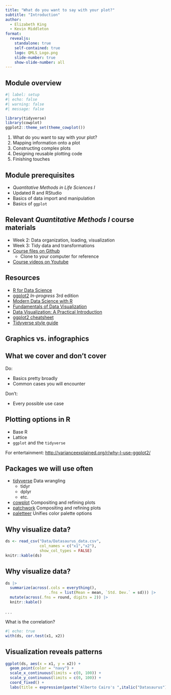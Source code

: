 ```yaml
---
title: "What do you want to say with your plot?"
subtitle: "Introduction"
author:
  - Elizabeth King
  - Kevin Middleton
format:
  revealjs:
    standalone: true
    self-contained: true
    logo: QMLS_Logo.png
    slide-number: true
    show-slide-number: all
---
```


## Module overview

```r
#| label: setup
#| echo: false
#| warning: false
#| message: false

library(tidyverse)
library(cowplot)
ggplot2::theme_set(theme_cowplot())
```

1. What do you want to say with your plot?
2. Mapping information onto a plot
3. Constructing complex plots
4. Designing reusable plotting code
5. Finishing touches

## Module prerequisites

- *Quantitative Methods in Life Sciences I*
- Updated R and RStudio
- Basics of data import and manipulation
- Basics of `ggplot`

## Relevant *Quantitative Methods I* course materials

- Week 2: Data organization, loading, visualization
- Week 3: Tidy data and transformations
- [Course files on Github](https://github.com/kmiddleton/quant_methods)
  - Clone to your computer for reference
- [Course videos on Youtube](https://www.youtube.com/playlist?list=PLeIk-G-wZpqx1yW49XAHqoccBXhNJrUSu) 

## Resources

- [R for Data Science](https://r4ds.had.co.nz/)
- [ggplot2](https://ggplot2-book.org/) *In-progress* 3rd edition
- [Modern Data Science with R](https://mdsr-book.github.io/mdsr2e/)
- [Fundamentals of Data Visualization](https://clauswilke.com/dataviz/index.html)
- [Data Visualization: A Practical Introduction](https://socviz.co/index.html#preface)
- [ggplot2 cheatsheet](https://www.maths.usyd.edu.au/u/UG/SM/STAT3022/r/current/Misc/data-visualization-2.1.pdf)
- [Tidyverse style guide](https://style.tidyverse.org/)

## Graphics vs. infographics

## What we cover and don't cover

Do:

- Basics pretty broadly
- Common cases you will encounter

Don't:

- Every possible use case


## Plotting options in R

- Base R
- Lattice
- `ggplot` and the `tidyverse`

For entertainment: [http://varianceexplained.org/r/why-I-use-ggplot2/](http://varianceexplained.org/r/why-I-use-ggplot2/)

## Packages we will use often

- [tidyverse](https://www.tidyverse.org/) Data wrangling
  - tidyr
  - dplyr
  - etc.
- [cowplot](https://cran.r-project.org/web/packages/cowplot/vignettes/introduction.html) Compositing and refining plots
- [patchwork](https://patchwork.data-imaginist.com/) Compositing and refining plots
- [paletteer](https://emilhvitfeldt.github.io/paletteer/) Unifies color palette options

## Why visualize data? {.scrollable}

```r
ds <- read_csv("Data/Datasaurus_data.csv",
               col_names = c("x1","x2"),
               show_col_types = FALSE)
knitr::kable(ds)
```

## Why visualize data? {.scrollable}

```r
ds |> 
  summarize(across(.cols = everything(),
                   .fns = list(Mean = mean, `Std. Dev.` = sd))) |> 
  mutate(across(.fns = round, digits = 2)) |> 
  knitr::kable()
```

. . .

What is the correlation?

```r
#| echo: true
with(ds, cor.test(x1, x2))
```

## Visualization reveals patterns

```r
ggplot(ds, aes(x = x1, y = x2)) +
  geom_point(color = "navy") +
  scale_x_continuous(limits = c(0, 100)) +
  scale_y_continuous(limits = c(0, 100)) +
  coord_fixed() +
  labs(title = expression(paste("Alberto Cairo's ",italic("Datasaurus"))))
```


